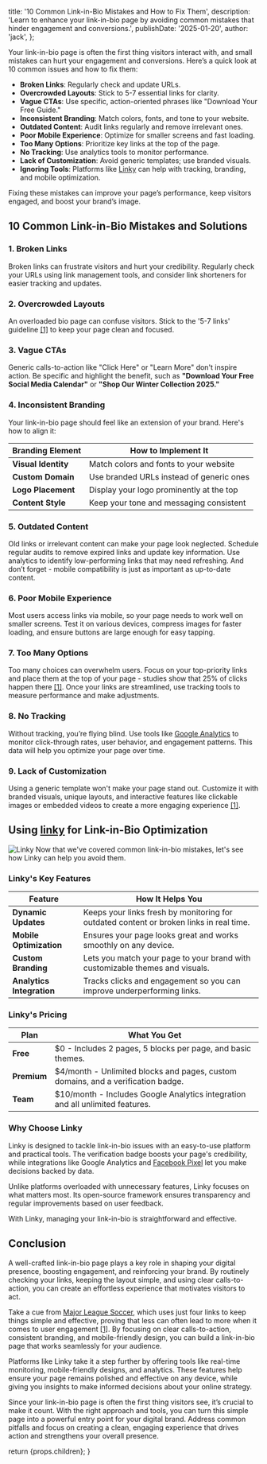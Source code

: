 

  title: '10 Common Link-in-Bio Mistakes and How to Fix Them',
  description:
    'Learn to enhance your link-in-bio page by avoiding common mistakes that hinder engagement and conversions.',
  publishDate: '2025-01-20',
  author: 'jack',
};

Your link-in-bio page is often the first thing visitors interact with, and small mistakes can hurt your engagement and conversions. Here’s a quick look at 10 common issues and how to fix them:

- **Broken Links**: Regularly check and update URLs.
- **Overcrowded Layouts**: Stick to 5-7 essential links for clarity.
- **Vague CTAs**: Use specific, action-oriented phrases like "Download Your Free Guide."
- **Inconsistent Branding**: Match colors, fonts, and tone to your website.
- **Outdated Content**: Audit links regularly and remove irrelevant ones.
- **Poor Mobile Experience**: Optimize for smaller screens and fast loading.
- **Too Many Options**: Prioritize key links at the top of the page.
- **No Tracking**: Use analytics tools to monitor performance.
- **Lack of Customization**: Avoid generic templates; use branded visuals.
- **Ignoring Tools**: Platforms like [Linky](https://lin.ky/) can help with tracking, branding, and mobile optimization.

Fixing these mistakes can improve your page’s performance, keep visitors engaged, and boost your brand’s image.

## 10 Common Link-in-Bio Mistakes and Solutions

### 1\. Broken Links

Broken links can frustrate visitors and hurt your credibility. Regularly check your URLs using link management tools, and consider link shorteners for easier tracking and updates.

### 2\. Overcrowded Layouts

An overloaded bio page can confuse visitors. Stick to the '5-7 links' guideline [\[1\]](https://creatorblog.direct.me/8-link-in-bio-design-tips-for-better-engagement/) to keep your page clean and focused.

### 3\. Vague CTAs

Generic calls-to-action like "Click Here" or "Learn More" don't inspire action. Be specific and highlight the benefit, such as **"Download Your Free Social Media Calendar"** or **"Shop Our Winter Collection 2025."**

### 4\. Inconsistent Branding

Your link-in-bio page should feel like an extension of your brand. Here's how to align it:

| Branding Element    | How to Implement It                      |
| ------------------- | ---------------------------------------- |
| **Visual Identity** | Match colors and fonts to your website   |
| **Custom Domain**   | Use branded URLs instead of generic ones |
| **Logo Placement**  | Display your logo prominently at the top |
| **Content Style**   | Keep your tone and messaging consistent  |

### 5\. Outdated Content

Old links or irrelevant content can make your page look neglected. Schedule regular audits to remove expired links and update key information. Use analytics to identify low-performing links that may need refreshing. And don’t forget - mobile compatibility is just as important as up-to-date content.

### 6\. Poor Mobile Experience

Most users access links via mobile, so your page needs to work well on smaller screens. Test it on various devices, compress images for faster loading, and ensure buttons are large enough for easy tapping.

### 7\. Too Many Options

Too many choices can overwhelm users. Focus on your top-priority links and place them at the top of your page - studies show that 25% of clicks happen there [\[1\]](https://creatorblog.direct.me/8-link-in-bio-design-tips-for-better-engagement/). Once your links are streamlined, use tracking tools to measure performance and make adjustments.

### 8\. No Tracking

Without tracking, you’re flying blind. Use tools like [Google Analytics](https://marketingplatform.google.com/about/analytics/) to monitor click-through rates, user behavior, and engagement patterns. This data will help you optimize your page over time.

### 9\. Lack of Customization

Using a generic template won't make your page stand out. Customize it with branded visuals, unique layouts, and interactive features like clickable images or embedded videos to create a more engaging experience [\[1\]](https://creatorblog.direct.me/8-link-in-bio-design-tips-for-better-engagement/).

## Using [linky](https://lin.ky/) for Link-in-Bio Optimization

<Image
  src={glowImage}
  alt="Linky"
  width={2560}
  height={1440}
  className="rounded-xl"
/>
Now that we've covered common link-in-bio mistakes, let's see how Linky can help
you avoid them.

### Linky's Key Features

| **Feature**               | **How It Helps You**                                                                    |
| ------------------------- | --------------------------------------------------------------------------------------- |
| **Dynamic Updates**       | Keeps your links fresh by monitoring for outdated content or broken links in real time. |
| **Mobile Optimization**   | Ensures your page looks great and works smoothly on any device.                         |
| **Custom Branding**       | Lets you match your page to your brand with customizable themes and visuals.            |
| **Analytics Integration** | Tracks clicks and engagement so you can improve underperforming links.                  |

### Linky's Pricing

| **Plan**    | **What You Get**                                                                 |
| ----------- | -------------------------------------------------------------------------------- |
| **Free**    | $0 - Includes 2 pages, 5 blocks per page, and basic themes.                      |
| **Premium** | $4/month - Unlimited blocks and pages, custom domains, and a verification badge. |
| **Team**    | $10/month - Includes Google Analytics integration and all unlimited features.    |

### Why Choose Linky

Linky is designed to tackle link-in-bio issues with an easy-to-use platform and practical tools. The verification badge boosts your page's credibility, while integrations like Google Analytics and [Facebook Pixel](https://developers.facebook.com/docs/meta-pixel/) let you make decisions backed by data.

Unlike platforms overloaded with unnecessary features, Linky focuses on what matters most. Its open-source framework ensures transparency and regular improvements based on user feedback.

With Linky, managing your link-in-bio is straightforward and effective.

## Conclusion

A well-crafted link-in-bio page plays a key role in shaping your digital presence, boosting engagement, and reinforcing your brand. By routinely checking your links, keeping the layout simple, and using clear calls-to-action, you can create an effortless experience that motivates visitors to act.

Take a cue from [Major League Soccer](https://www.mlssoccer.com/), which uses just four links to keep things simple and effective, proving that less can often lead to more when it comes to user engagement [\[1\]](https://creatorblog.direct.me/8-link-in-bio-design-tips-for-better-engagement/). By focusing on clear calls-to-action, consistent branding, and mobile-friendly design, you can build a link-in-bio page that works seamlessly for your audience.

Platforms like Linky take it a step further by offering tools like real-time monitoring, mobile-friendly designs, and analytics. These features help ensure your page remains polished and effective on any device, while giving you insights to make informed decisions about your online strategy.

Since your link-in-bio page is often the first thing visitors see, it’s crucial to make it count. With the right approach and tools, you can turn this simple page into a powerful entry point for your digital brand. Address common pitfalls and focus on creating a clean, engaging experience that drives action and strengthens your overall presence.

  return <ArticleTemplate meta={metadata}>{props.children}</ArticleTemplate>;
}
